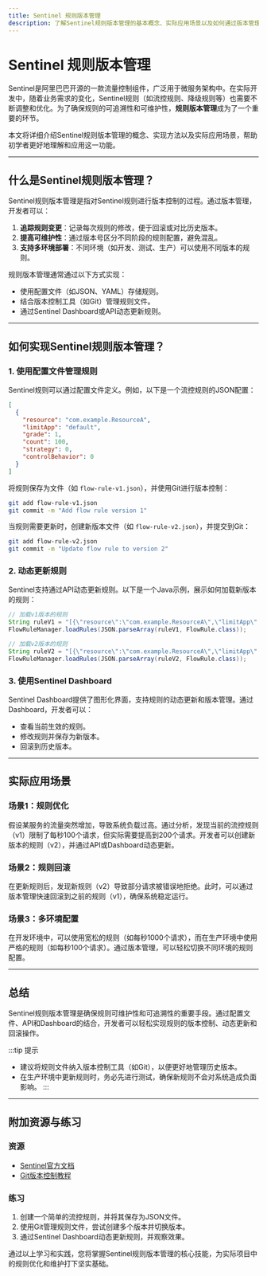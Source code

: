 ```yaml
---
title: Sentinel 规则版本管理
description: 了解Sentinel规则版本管理的基本概念、实际应用场景以及如何通过版本管理优化规则配置。
---
```


# Sentinel 规则版本管理

Sentinel是阿里巴巴开源的一款流量控制组件，广泛用于微服务架构中。在实际开发中，随着业务需求的变化，Sentinel规则（如流控规则、降级规则等）也需要不断调整和优化。为了确保规则的可追溯性和可维护性，**规则版本管理**成为了一个重要的环节。

本文将详细介绍Sentinel规则版本管理的概念、实现方法以及实际应用场景，帮助初学者更好地理解和应用这一功能。

---

## 什么是Sentinel规则版本管理？

Sentinel规则版本管理是指对Sentinel规则进行版本控制的过程。通过版本管理，开发者可以：

1. **追踪规则变更**：记录每次规则的修改，便于回滚或对比历史版本。
2. **提高可维护性**：通过版本号区分不同阶段的规则配置，避免混乱。
3. **支持多环境部署**：不同环境（如开发、测试、生产）可以使用不同版本的规则。

规则版本管理通常通过以下方式实现：
- 使用配置文件（如JSON、YAML）存储规则。
- 结合版本控制工具（如Git）管理规则文件。
- 通过Sentinel Dashboard或API动态更新规则。

---

## 如何实现Sentinel规则版本管理？

### 1. 使用配置文件管理规则

Sentinel规则可以通过配置文件定义。例如，以下是一个流控规则的JSON配置：

```json
[
  {
    "resource": "com.example.ResourceA",
    "limitApp": "default",
    "grade": 1,
    "count": 100,
    "strategy": 0,
    "controlBehavior": 0
  }
]
```

将规则保存为文件（如 `flow-rule-v1.json`），并使用Git进行版本控制：

```bash
git add flow-rule-v1.json
git commit -m "Add flow rule version 1"
```

当规则需要更新时，创建新版本文件（如 `flow-rule-v2.json`），并提交到Git：

```bash
git add flow-rule-v2.json
git commit -m "Update flow rule to version 2"
```

### 2. 动态更新规则

Sentinel支持通过API动态更新规则。以下是一个Java示例，展示如何加载新版本的规则：

```java
// 加载v1版本的规则
String ruleV1 = "[{\"resource\":\"com.example.ResourceA\",\"limitApp\":\"default\",\"grade\":1,\"count\":100,\"strategy\":0,\"controlBehavior\":0}]";
FlowRuleManager.loadRules(JSON.parseArray(ruleV1, FlowRule.class));

// 加载v2版本的规则
String ruleV2 = "[{\"resource\":\"com.example.ResourceA\",\"limitApp\":\"default\",\"grade\":1,\"count\":200,\"strategy\":0,\"controlBehavior\":0}]";
FlowRuleManager.loadRules(JSON.parseArray(ruleV2, FlowRule.class));
```

### 3. 使用Sentinel Dashboard

Sentinel Dashboard提供了图形化界面，支持规则的动态更新和版本管理。通过Dashboard，开发者可以：
- 查看当前生效的规则。
- 修改规则并保存为新版本。
- 回滚到历史版本。

---

## 实际应用场景

### 场景1：规则优化

假设某服务的流量突然增加，导致系统负载过高。通过分析，发现当前的流控规则（v1）限制了每秒100个请求，但实际需要提高到200个请求。开发者可以创建新版本的规则（v2），并通过API或Dashboard动态更新。

### 场景2：规则回滚

在更新规则后，发现新规则（v2）导致部分请求被错误地拒绝。此时，可以通过版本管理快速回滚到之前的规则（v1），确保系统稳定运行。

### 场景3：多环境配置

在开发环境中，可以使用宽松的规则（如每秒1000个请求），而在生产环境中使用严格的规则（如每秒100个请求）。通过版本管理，可以轻松切换不同环境的规则配置。

---

## 总结

Sentinel规则版本管理是确保规则可维护性和可追溯性的重要手段。通过配置文件、API和Dashboard的结合，开发者可以轻松实现规则的版本控制、动态更新和回滚操作。

:::tip 提示
- 建议将规则文件纳入版本控制工具（如Git），以便更好地管理历史版本。
- 在生产环境中更新规则时，务必先进行测试，确保新规则不会对系统造成负面影响。
:::

---

## 附加资源与练习

### 资源
- [Sentinel官方文档](https://sentinelguard.io/zh-cn/docs/introduction.html)
- [Git版本控制教程](https://git-scm.com/doc)

### 练习
1. 创建一个简单的流控规则，并将其保存为JSON文件。
2. 使用Git管理规则文件，尝试创建多个版本并切换版本。
3. 通过Sentinel Dashboard动态更新规则，并观察效果。

通过以上学习和实践，您将掌握Sentinel规则版本管理的核心技能，为实际项目中的规则优化和维护打下坚实基础。